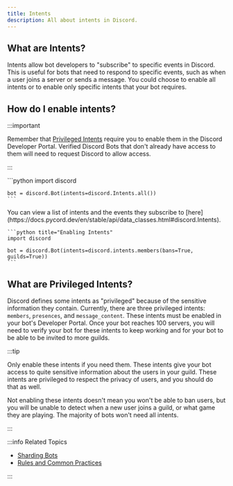 ```yaml
---
title: Intents
description: All about intents in Discord.
---
```



## What are Intents?

Intents allow bot developers to "subscribe" to specific events in Discord. This is useful for bots that need to respond to specific events, such as when a user joins a server or sends a message. You could choose to enable all intents or to enable only specific intents that your bot requires.

## How do I enable intents?

:::important

Remember that [Privileged Intents](#what-are-privileged-intents) require you to enable them in the Discord Developer Portal. Verified Discord Bots that don't already have access to them will need to request Discord to allow access.

:::

<Tabs>
  <TabItem value="enabling-all-intents" label="Enabling all intents" default>
    ```python
    import discord

    bot = discord.Bot(intents=discord.Intents.all())
    ```
  </TabItem>

  <TabItem value="enabling-specific-intents" label="Enabling specific intents">
    You can view a list of intents and the events they subscribe to [here](https://docs.pycord.dev/en/stable/api/data_classes.html#discord.Intents).

    ```python title="Enabling Intents"
    import discord

    bot = discord.Bot(intents=discord.intents.members(bans=True, guilds=True))
    ```
  </TabItem>
</Tabs>

## What are Privileged Intents?

Discord defines some intents as "privileged" because of the sensitive information they contain. Currently, there are three privileged intents: `members`, `presences`, and `message_content`. These intents must be enabled in your bot's Developer Portal. Once your bot reaches 100 servers, you will need to verify your bot for these intents to keep working and for your bot to be able to be invited to more guilds.

:::tip

Only enable these intents if you need them. These intents give your bot access to quite sensitive information about the users in your guild. These intents are privileged to respect the privacy of users, and you should do that as well.

Not enabling these intents doesn't mean you won't be able to ban users, but you will be unable to detect when a new user joins a guild, or what game they are playing. The majority of bots won't need all intents.

:::

:::info Related Topics

* [Sharding Bots](sharding)
* [Rules and Common Practices](../Getting-Started/rules-and-common-practices)

:::
